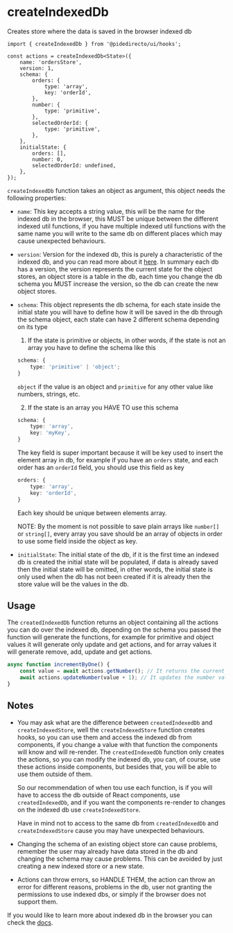 
<Meta title='hooks/createIndexedDb' />

# createIndexedDb

Creates store where the data is saved in the browser indexed db

```tsx
import { createIndexedDb } from '@pidedirecto/ui/hooks';

const actions = createIndexedDb<State>({
    name: 'ordersStore',
    version: 1,
    schema: {
        orders: {
            type: 'array',
            key: 'orderId',
        },
        number: {
            type: 'primitive',
        },
        selectedOrderId: {
            type: 'primitive',
        },
    },
    initialState: {
        orders: [],
        number: 0,
        selectedOrderId: undefined,
    },
});
```

`createIndexedDb` function takes an object as argument, this object needs the following properties:

-   `name`: This key accepts a string value, this will be the name for the indexed db in the browser, this MUST be unique between the different
    indexed util functions, if you have multiple indexed util functions with the same name you will write to the same db on different places
    which may cause unexpected behaviours.

-   `version`: Version for the indexed db, this is purely a characteristic of the indexed db, and you can read more about it [here](https://developer.mozilla.org/en-US/docs/Web/API/IndexedDB_API/Basic_Terminology#version).
    In summary each db has a version, the version represents the current state for the object stores, an object store
    is a table in the db, each time you change the db schema you MUST increase the version, so the db can create the
    new object stores.

-   `schema`: This object represents the db schema, for each state inside the initial state you will have to define how it will
    be saved in the db through the schema object, each state can have 2 different schema depending on its type

    1. If the state is primitive or objects, in other words, if the state is not an array you have to define the schema like this

    ```ts
    schema: {
        type: 'primitive' | 'object';
    }
    ```

    `object` if the value is an object and `primitive` for any other value like numbers, strings, etc.

    2. If the state is an array you HAVE TO use this schema

    ```ts
    schema: {
        type: 'array',
        key: 'myKey',
    }
    ```

    The key field is super important because it will be key used to insert the element array in db, for example if you have
    an `orders` state, and each order has an `orderId` field, you should use this field as key

    ```ts
    orders: {
        type: 'array',
        key: 'orderId',
    }
    ```

    Each key should be unique between elements array.

    NOTE: By the moment is not possible to save plain arrays like `number[]` or `string[]`, every array you save should
    be an array of objects in order to use some field inside the object as key.

-   `initialState`: The initial state of the db, if it is the first time an indexed db is created the initial state will
    be populated, if data is already saved then the initial state will be omitted, in other words, the initial state is only
    used when the db has not been created if it is already then the store value will be the values in the db.

## Usage

The `createdIndexedDb` function returns an object containing all the actions you can do over the indexed db, depending on the
schema you passed the function will generate the functions, for example for primitive and object values it will generate only
update and get actions, and for array values it will generate remove, add, update and get actions.

```ts
async function incrementByOne() {
    const value = await actions.getNumber(); // It returns the current number value in the indexed db
    await actions.updateNumber(value + 1); // It updates the number value in the indexed db
}
```

## Notes

-   You may ask what are the difference between `createdIndexedDb` and `createIndexedStore`, well the `createIndexedStore`
    function creates hooks, so you can use them and access the indexed db from components, if you change a value with that function
    the components will know and will re-render. The `createdIndexedDb` function only creates the actions, so you can modify the
    indexed db, you can, of course, use these actions inside components, but besides that, you will be able to use them outside of them.

    So our recommendation of when tou use each function, is if you will have to access the db outside of React components, use
    `createdIndexedDb`, and if you want the components re-render to changes on the indexed db use `createIndexedStore`.

    Have in mind not to access to the same db from `createdIndexedDb` and `createIndexedStore` cause you may have unexpected
    behaviours.

-   Changing the schema of an existing object store can cause problems, remember the user may already have data stored in the db
    and changing the schema may cause problems. This can be avoided by just creating a new indexed store or a new state.

-   Actions can throw errors, so HANDLE THEM, the action can throw an error for different reasons, problems in the db,
    user not granting the permissions to use indexed dbs, or simply if the browser does not support them.

If you would like to learn more about indexed db in the browser you can check the [docs](https://developer.mozilla.org/en-US/docs/Web/API/IndexedDB_API).
